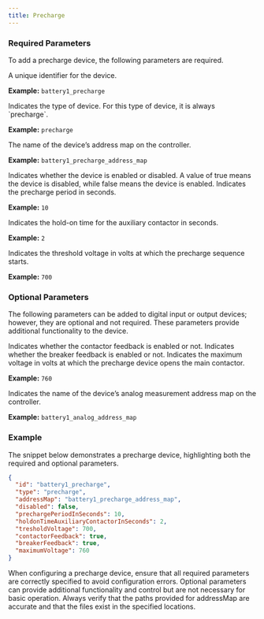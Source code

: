 ```yaml
---
title: Precharge
---
```


### Required Parameters
To add a precharge device, the following parameters are required.

<ParamField path="id" type="string" required>
A unique identifier for the device.

**Example:** `battery1_precharge`
</ParamField>

<ParamField path="type" type="string" required>
Indicates the type of device. For this type of device, it is always `precharge`.

**Example:** `precharge`
</ParamField>

<ParamField path="addressMap" type="string" required>
The name of the device’s address map on the controller.

**Example:** `battery1_precharge_address_map`
</ParamField>

<ParamField path="disabled" type="bool" required>
Indicates whether the device is enabled or disabled. A value of true means the device is disabled, while false means the device is enabled.
</ParamField>

<ParamField path="prechargePeriodInSeconds" type="int" required>
Indicates the precharge period in seconds.

**Example:** `10`
</ParamField>

<ParamField path="holdonTimeAuxiliaryContactorInSeconds" type="int" required>
Indicates the hold-on time for the auxiliary contactor in seconds.

**Example:** `2`
</ParamField>

<ParamField path="tresholdVoltage" type="int" required>
Indicates the threshold voltage in volts at which the precharge sequence starts.

**Example:** `700`
</ParamField>

### Optional Parameters
The following parameters can be added to digital input or output devices; however, they are optional and not required. These parameters provide additional functionality to the device.

<ParamField path="contactorFeedback" type="bool">
Indicates whether the contactor feedback is enabled or not.
</ParamField>

<ParamField path="breakerFeedback" type="bool">
Indicates whether the breaker feedback is enabled or not.
</ParamField>

<ParamField path="maximumVoltage" type="int">
Indicates the maximum voltage in volts at which the precharge device opens the main contactor.

**Example:** `760`
</ParamField>

<ParamField path="analogMeasurementAddressMap" type="string">
Indicates the name of the device’s analog measurement address map on the controller.

**Example:** `battery1_analog_address_map`
</ParamField>

### Example

The snippet below demonstrates a precharge device, highlighting both the required and optional parameters.

```json icon="code"
{
  "id": "battery1_precharge",
  "type": "precharge",
  "addressMap": "battery1_precharge_address_map",
  "disabled": false,
  "prechargePeriodInSeconds": 10,
  "holdonTimeAuxiliaryContactorInSeconds": 2,
  "tresholdVoltage": 700,
  "contactorFeedback": true,
  "breakerFeedback": true,
  "maximumVoltage": 760
}
```

<Warning>
When configuring a precharge device, ensure that all required parameters are correctly specified to avoid configuration errors. 
Optional parameters can provide additional functionality and control but are not necessary for basic operation. 
Always verify that the paths provided for addressMap are accurate and that the files exist in the specified locations.
</Warning>